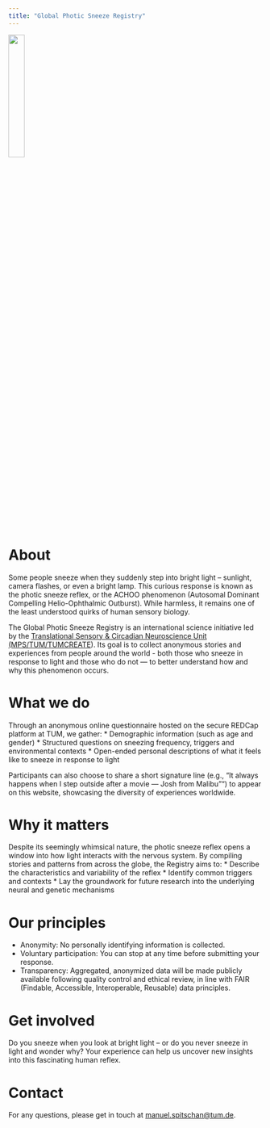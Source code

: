 ```yaml
---
title: "Global Photic Sneeze Registry"
---
```


![](assets/logo-registry.png){width=25%}

# About

Some people sneeze when they suddenly step into bright light -- sunlight, camera flashes, or even a bright lamp. This curious response is known as the photic sneeze reflex, or the ACHOO phenomenon (Autosomal Dominant Compelling Helio-Ophthalmic Outburst). While harmless, it remains one of the least understood quirks of human sensory biology.

The Global Photic Sneeze Registry is an international science initiative led by the [Translational Sensory & Circadian Neuroscience Unit (MPS/TUM/TUMCREATE](https://tscnlab.org/)). Its goal is to collect anonymous stories and experiences from people around the world - both those who sneeze in response to light and those who do not — to better understand how and why this phenomenon occurs.

# What we do

Through an anonymous online questionnaire hosted on the secure REDCap platform at TUM, we gather:
* Demographic information (such as age and gender)
* Structured questions on sneezing frequency, triggers and environmental contexts
* Open-ended personal descriptions of what it feels like to sneeze in response to light

Participants can also choose to share a short signature line (e.g., "It always happens when I step outside after a movie — Josh from Malibu"") to appear on this website, showcasing the diversity of experiences worldwide.

# Why it matters

Despite its seemingly whimsical nature, the photic sneeze reflex opens a window into how light interacts with the nervous system. By compiling stories and patterns from across the globe, the Registry aims to:
* Describe the characteristics and variability of the reflex
* Identify common triggers and contexts
* Lay the groundwork for future research into the underlying neural and genetic mechanisms

# Our principles
* Anonymity: No personally identifying information is collected.
* Voluntary participation: You can stop at any time before submitting your response.
* Transparency: Aggregated, anonymized data will be made publicly available following quality control and ethical review, in line with FAIR (Findable, Accessible, Interoperable, Reusable) data principles.

# Get involved

Do you sneeze when you look at bright light -- or do you never sneeze in light and wonder why? Your experience can help us uncover new insights into this fascinating human reflex.

# Contact

For any questions, please get in touch at [manuel.spitschan@tum.de](mailto:manuel.spitschan@tum.de). 